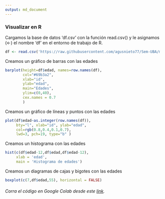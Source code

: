 ```yaml
---
output: md_document
---
```


### Visualizar en R

Cargamos la base de datos 'df.csv' con la función read.csv() y le asignamos (\<-) el nombre 'df' en el entorno de trabajo de R.

```r
df <- read.csv('https://raw.githubusercontent.com/agusnieto77/Sem-UBA/master/datos/df.csv')
```

Creamos un gráfico de barras con las edades

```r
barplot(height=df$edad, names=row.names(df), 
        col="#69b3a2",
        xlab="id", 
        ylab="edad", 
        main="Edades", 
        ylim=c(0,40),
        cex.names = 0.7
        )
```

Creamos un gráfico de líneas y puntos con las edades

```r
plot(df$edad~as.integer(row.names(df)), 
     bty="l", xlab="id", ylab="edad", 
     col=rgb(0.8,0.4,0.1,0.7),
     lwd=3, pch=19, type="b" )
```

Creamos un histograma con las edades

```r
hist(c(df$edad-12,df$edad,df$edad-12),
     xlab = 'edad', 
     main = 'Histograma de edades')
```

Creamos un diagramas de cajas y bigotes con las edades

```r
boxplot(c(7,df$edad,55), horizontal = FALSE)
```

###### Corra el código en Google Colab desde este [link](https://colab.research.google.com/drive/1gZqiwJjBrsxCsKLsEGyVT6raavukBIa2?usp=sharing "Google Colab").
